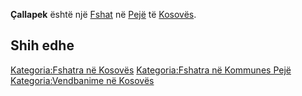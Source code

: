{{Fshat në Kosovës
 | Emri                = Çallapek
| sqi_D_name = Çallapek
| sqi_D_FULL_NAME_RO = Çallapek
| sqi_D_FULL_NAME_ND_RO = Callapek
| sqi_D_SORT_NAME_RG = CALLAPEK
| sqi_D_FULL_NAME_RG = Çallapek
| sqi_D_FULL_NAME_ND_RG = Callapek
| sqi_V_name = Qollopek
| sqi_V_FULL_NAME_RO = Qollopek Çallopek
| sqi_V_FULL_NAME_ND_RO = Qollopek Callopek
| sqi_V_SORT_NAME_RG = QOLLOPEK CALLOPEK
| sqi_V_FULL_NAME_RG = Qollopek Çallopek
| sqi_V_FULL_NAME_ND_RG = Qollopek Callopek
| srp_N_name = Čelopek
| srp_N_FULL_NAME_RO = Čelopek
| srp_N_FULL_NAME_ND_RO = Celopek
| srp_N_SORT_NAME_RG = CELOPEK
| srp_N_FULL_NAME_RG = Čelopek
| srp_N_FULL_NAME_ND_RG = Celopek
| srp_NS_name = Челопек
| srp_NS_FULL_NAME_RO = Челопек
| srp_NS_FULL_NAME_ND_RO = Челопек
| srp_NS_SORT_NAME_RG = ЧЕЛОПЕК
| srp_NS_FULL_NAME_RG = Челопек
| srp_NS_FULL_NAME_ND_RG = Челопек

 | Emri (Rasa dhanore) = 
 | Figura              = 
 | Shteti              = Kosovo
 | Komuna              = Pejë
 | Kodi postar         = 
 | Sipërfaqja          = 

 | Popullsia           = 

 | Regj. i popullsisë  = 
 | Dend. e popullsisë  = 
 | Faqja zyrtare       = 
 <!--- Koordinatat ----> 
 | Gjerësia            = 42.576389
 | Gjatësia            = 20.440556
 | Lartësia            = 
}}
'''Çallapek''' është një [[Fshat]] në [[Pejë]] të [[Kosovës]].

<!-- == Gjeografia == -->
<!-- == Historia == -->
<!-- == Demografia == -->
== Shih edhe ==
{{Komuna Pejë}}
{{Kosovo-Administrata-Cung}}

[[Kategoria:Fshatra në Kosovës]]
[[Kategoria:Fshatra në Kommunes Pejë]]
[[Kategoria:Vendbanime në Kosovës]]